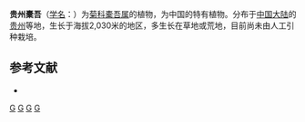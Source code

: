 {{Speciesbox 
| genus = Ligularia
| species = leveillei
| authority = (Vant.) [[Hand.-Mazz.|Hand.-Mazz.]], 1936
| synonyms = 
* ''Senecillis leveillei''
* ''Senecio leveillei''
}}

'''贵州橐吾'''（[[学名|学名]]：{{lang|la|''Ligularia leveillei''}}）为[[菊科|菊科]][[橐吾属|橐吾属]]的植物，为中国的特有植物。分布于[[中国大陆|中国大陆]]的[[贵州|贵州]]等地，生长于海拔2,030米的地区，多生长在草地或荒地，目前尚未由人工引种栽培。

== 参考文献 ==
<div class="references-small">
* {{cite web| url =http://www.bioinfo.cn/db05/KmzwSpecies.php?action=view&id=4511| title =贵州橐吾| work =《中国高等植物数据库全库》| publisher =中国科学院微生物研究所| author =昆明植物研究所| accessdate =2009-02-25| deadurl =yes| archiveurl =https://web.archive.org/web/20160305034526/http://www.bioinfo.cn/db05/KmzwSpecies.php?action=view&id=4511| archivedate =2016-03-05}}
</div>
{{Taxonbar|from=Q15231280}}

[[Category:橐吾属|G]]
[[Category:中國特有植物|G]]
[[Category:贵州植物|G]]
[[Category:1936年描述的植物|G]]